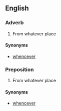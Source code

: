 ==English==

===Adverb===
{{en-adv|-}}

# From whatever place

====Synonyms====
*[[whencever]]

===Preposition===
{{en-prep}}

# From whatever place

====Synonyms====
*[[whencever]]